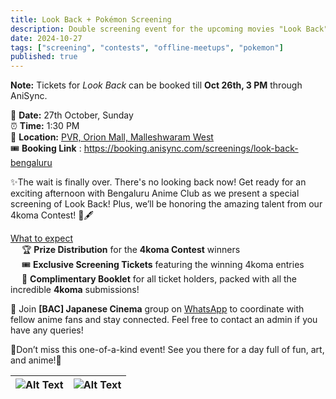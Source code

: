 ```yaml
---
title: Look Back + Pokémon Screening
description: Double screening event for the upcoming movies "Look Back" and "Pokémon - Secrets of the Jungle"!
date: 2024-10-27
tags: ["screening", "contests", "offline-meetups", "pokemon"]
published: true
---
```


<Callout type="warning"> <b> Note:</b> Tickets for _Look Back_ can be booked till <b>Oct 26th, 3 PM</b> through AniSync.</Callout>

📅 **Date:** 27th October, Sunday  \
⏰ **Time:** 1:30 PM  \
📍 **Location:** [PVR, Orion Mall, Malleshwaram West](https://g.co/kgs/326KnN8) \
🎟️ **Booking Link** : https://booking.anisync.com/screenings/look-back-bengaluru

✨The wait is finally over. There's no looking back now! Get ready for an exciting afternoon with Bengaluru Anime Club as we present a special screening of Look Back! Plus, we’ll be honoring the amazing talent from our 4koma Contest! 🎨🖋️

<u>What to expect</u>\
&emsp; 🏆 **Prize Distribution** for the **4koma Contest** winners  
&emsp; 🎟️ **Exclusive Screening Tickets** featuring the winning 4koma entries  
&emsp; 📖 **Complimentary Booklet** for all ticket holders, packed with all the incredible **4koma** submissions!

📢 Join **[BAC] Japanese Cinema** group on <u>WhatsApp</u> to coordinate with fellow anime fans and stay connected. Feel free to contact an admin if you have any queries!

💫Don’t miss this one-of-a-kind event! See you there for a day full of fun, art, and anime!💫

![Alt Text](/images/events/look-back.webp)  |  ![Alt Text](/images/events/pokemon-secrets-of-jungle.webp) 
-|-
